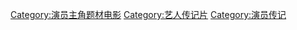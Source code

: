[[Category:演员主角题材电影|Category:演员主角题材电影]]
[[Category:艺人传记片|Category:艺人传记片]]
[[Category:演员传记|Category:演员传记]]
